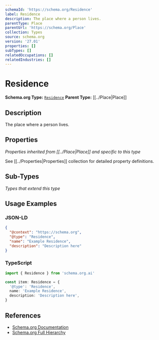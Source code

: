 ```yaml
---
schemaId: 'https://schema.org/Residence'
label: Residence
description: The place where a person lives.
parentType: Place
parentUrl: 'https://schema.org/Place'
collection: Types
source: schema.org
version: '27.01'
properties: []
subTypes: []
relatedOccupations: []
relatedIndustries: []
---
```

# Residence

**Schema.org Type:** [`Residence`](https://schema.org/Residence)
**Parent Type:** [[../Place|Place]]

## Description

The place where a person lives.

## Properties

*Properties inherited from [[../Place|Place]] and specific to this type*

See [[../Properties|Properties]] collection for detailed property definitions.

## Sub-Types

*Types that extend this type*

## Usage Examples

### JSON-LD

```json
{
  "@context": "https://schema.org",
  "@type": "Residence",
  "name": "Example Residence",
  "description": "Description here"
}
```

### TypeScript

```typescript
import { Residence } from 'schema.org.ai'

const item: Residence = {
  '@type': 'Residence',
  name: 'Example Residence',
  description: 'Description here',
}
```

## References

- [Schema.org Documentation](https://schema.org/Residence)
- [Schema.org Full Hierarchy](https://schema.org/docs/full.html)
